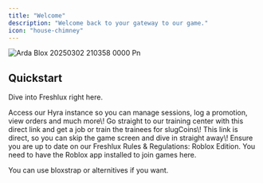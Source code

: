 ```yaml
---
title: "Welcome"
description: "Welcome back to your gateway to our game."
icon: "house-chimney"
---
```


![Arda Blox 20250302 210358 0000 Pn](/images/ArdaBlox_20250302_210358_0000.png)

## Quickstart

Dive into Freshlux right here. 

<CardGroup cols={2}>
  <Card title="Hyra" icon="vest" href="https://app.hyra.io">
    Access our Hyra instance so you can manage sessions, log a promotion, view orders and much more\!
  </Card>
  <Card title="Training Center" icon="clipboard" href="roblox://place-id=138698401530694">
    Go straight to our training center with this direct link and get a job or train the trainees for slugCoins\!
  </Card>
  <Card title="Main Game" icon="shop" href="roblox://placeId=130452706173960">
    This link is direct, so you can skip the game screen and dive in straight away\!
  </Card>
  <Card title="Game Rules" icon="newspaper" href="/gamerules">
    Ensure you are up to date on our Freshlux Rules & Regulations: Roblox Edition.
  </Card>
</CardGroup>

<Tip>
  You need to have the Roblox app installed to join games here.

  <Tooltip tip="This is third party content. Download this at your own risk as we are not responsible.">You can use bloxstrap or alternitives if you want.</Tooltip>
</Tip>